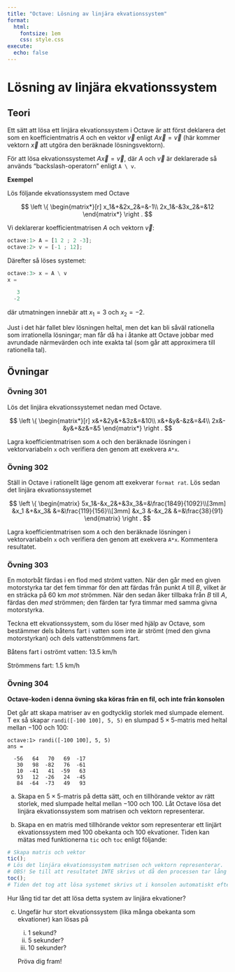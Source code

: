---
title: "Octave: Lösning av linjära ekvationssystem"
format:
  html:
    fontsize: 1em
    css: style.css
execute: 
  echo: false
---

# Lösning av linjära ekvationssystem

## Teori

Ett sätt att lösa ett linjära ekvationssystem i Octave är att först deklarera
det som en koefficientmatris $A$ och en vektor $\vec{v}$ enligt
$A\vec{x}=\vec{v}$ (här kommer vektorn $\vec{x}$ att utgöra den beräknade
lösningsvektorn).

För att lösa ekvationssystemet $A\vec{x}=\vec{v}$, där $A$ och $\vec{v}$ är
deklarerade så används "backslash-operatorn" enligt `A \ v`.

**Exempel**

:::{.callout-note appearance="minimal"}
Lös följande ekvationssystem med Octave

$$
\left \{
\begin{matrix*}[r]
x_1&+&2x_2&=&-1\\
2x_1&-&3x_2&=&12
\end{matrix*}
\right .
$$

Vi deklarerar koefficientmatrisen $A$ och vektorn $\vec{v}$:

```octave
octave:1> A = [1 2 ; 2 -3];
octave:2> v = [-1 ; 12];
```

Därefter så löses systemet:

```octave
octave:3> x = A \ v
x =

   3
  -2

```

där utmatningen innebär att $x_1=3$ och $x_2=-2$.

Just i det här fallet blev lösningen heltal, men det kan bli såväl rationella
som irrationella lösningar; man får då ha i åtanke att Octave jobbar med
avrundade närmevärden och inte exakta tal (som går att approximera till
rationella tal).
:::

## Övningar

### Övning 301

Lös det linjära ekvationssystemet nedan med Octave.

$$
\left \{
\begin{matrix*}[r]
x&+&2y&+&3z&=&10\\
x&+&y&-&z&=&4\\
2x&-&y&+&z&=&5
\end{matrix*}
\right .
$$

Lagra koefficientmatrisen som `A` och den beräknade lösningen i vektorvariabeln
`x` och verifiera den genom att exekvera `A*x`.

### Övning 302

Ställ in Octave i rationellt läge genom att exekverar `format rat`. Lös sedan
det linjära ekvationssystemet

$$
\left \{
  \begin{matrix}
  5x_1&-&x_2&+&3x_3&=&\frac{1849}{1092}\\[3mm]
  &x_1 &+&x_3& &=&\frac{119}{156}\\[3mm]
  &x_3 &-&x_2& &=&\frac{38}{91}
  \end{matrix}
\right .
$$

Lagra koefficientmatrisen som `A` och den beräknade lösningen i vektorvariabeln
`x` och verifiera den genom att exekvera `A*x`. Kommentera resultatet.

### Övning 303

En motorbåt färdas i en flod med strömt vatten. När den går med en given
motorstyrka tar det fem timmar för den att färdas från punkt $A$ till $B$,
vilket är en sträcka på 60 km *mot* strömmen. När den sedan åker tillbaka
från $B$ till $A$, färdas den *med* strömmen; den färden tar fyra timmar med
samma givna motorstyrka.

Teckna ett ekvationssystem, som du löser med hjälp av Octave, som bestämmer
dels båtens fart i vatten som inte är strömt (med den givna motorstyrkan)
och dels vattenströmmens fart.

:::{.callout-tip collapse="true" icon="false" title="Svar övning 303"}

Båtens fart i oströmt vatten: $13.5$ km/h

Strömmens fart: $1.5$ km/h
:::

### Övning 304

**Octave-koden i denna övning ska köras från en fil, och inte från konsolen**

Det går att skapa matriser av en godtycklig storlek med slumpade element.
T ex så skapar `randi([-100 100], 5, 5)` en slumpad $5\times 5$-matris med
heltal mellan $-100$ och $100$:

```
octave:1> randi([-100 100], 5, 5)
ans =

  -56   64   70   69  -17
   30   98  -82   76  -61
   10  -41   41  -59   63
   93   12  -26   24  -45
   84  -64  -73   49   93
```

a. Skapa en $5\times 5$-matris på detta sätt, och en tillhörande vektor av rätt
storlek, med slumpade heltal mellan $-100$ och $100$. Låt Octave lösa det
linjära ekvationssystem som matrisen och vektorn representerar.

b. Skapa en en matris med tillhörande vektor som representerar ett linjärt
ekvationssystem med $100$ obekanta och $100$ ekvationer. Tiden kan mätas med
funktionerna `tic` och `toc` enligt följande:

```octave
# Skapa matris och vektor
tic();
# Lös det linjära ekvationssystem matrisen och vektorn representerar.
# OBS! Se till att resultatet INTE skrivs ut då den processen tar lång tid!
toc();
# Tiden det tog att lösa systemet skrivs ut i konsolen automatiskt efter toc()
```

Hur lång tid tar det att lösa detta system av linjära ekvationer?

c. Ungefär hur stort ekvationssystem (lika många obekanta som ekvationer) kan
lösas på
  
    i. 1 sekund?
    ii. 5 sekunder?
    iii. 10 sekunder?
  
    Pröva dig fram!